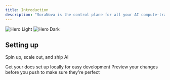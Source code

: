 ```yaml
---
title: Introduction
description: "SoraNova is the control plane for all your AI compute—train, deploy, and monitor models at scale across any infrastructure, with zero hassle"
---
```


<img
  className="block dark:hidden"
  src="/images/webpage.png"
  alt="Hero Light"
/>
<img
  className="hidden dark:block"
  src="/images/webpage.png"
  alt="Hero Dark"
/>

## Setting up

Spin up, scale out, and ship AI

<CardGroup cols={2}>
  <Card
    title="Deploy a Model"
    icon="pen-to-square"
    href="/quickstart"
  >
    Get your docs set up locally for easy development
  </Card>
  <Card
    title="Seed Custom Models"
    icon="code"
    href="https://mintlify.com/docs/development"
  >
    Preview your changes before you push to make sure they're perfect
  </Card>
</CardGroup>
